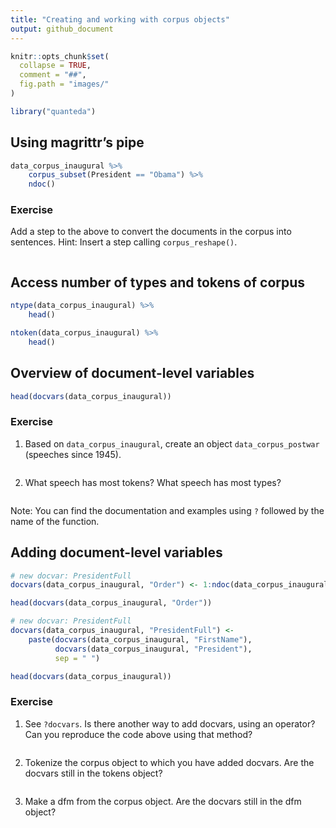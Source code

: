 ```yaml
---
title: "Creating and working with corpus objects"
output: github_document
---
```


```r
knitr::opts_chunk$set(
  collapse = TRUE,
  comment = "##",
  fig.path = "images/"
)
```

```r
library("quanteda")
```

## Using **magrittr**'s pipe

```r
data_corpus_inaugural %>% 
    corpus_subset(President == "Obama") %>% 
    ndoc()
```

### Exercise

Add a step to the above to convert the documents in the corpus into sentences.  Hint: Insert a step calling `corpus_reshape()`.

```r

```

## Access number of types and tokens of corpus

```r
ntype(data_corpus_inaugural) %>% 
    head()

ntoken(data_corpus_inaugural) %>% 
    head()
```



## Overview of document-level variables

```r
head(docvars(data_corpus_inaugural))
```

### Exercise

1. Based on `data_corpus_inaugural`, create an object `data_corpus_postwar` (speeches since 1945).

```r

```

2. What speech has most tokens? What speech has most types?

```r

```

Note: You can find the documentation and examples using `?` followed by the name of the function.


## Adding document-level variables

```r
# new docvar: PresidentFull
docvars(data_corpus_inaugural, "Order") <- 1:ndoc(data_corpus_inaugural)

head(docvars(data_corpus_inaugural, "Order"))

# new docvar: PresidentFull
docvars(data_corpus_inaugural, "PresidentFull") <- 
    paste(docvars(data_corpus_inaugural, "FirstName"),
          docvars(data_corpus_inaugural, "President"),
          sep = " ")

head(docvars(data_corpus_inaugural))
```

### Exercise

1. See `?docvars`.  Is there another way to add docvars, using an operator?  Can you reproduce the code above using that method?

```r

```

2. Tokenize the corpus object to which you have added docvars. Are the docvars still in the tokens object?

```r

```

3. Make a dfm from the corpus object.  Are the docvars still in the dfm object?

```r

```



